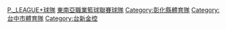 {{Category main}}

[[Category:P._LEAGUE+球隊|]]
[[Category:東南亞職業籃球聯賽球隊|]]
[[Category:彰化縣體育隊|Category:彰化縣體育隊]]
[[Category:台中市體育隊|Category:台中市體育隊]]
[[Category:台新金控|Category:台新金控]]